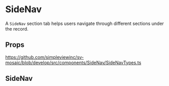 
<Meta title='Components/SideNav/Readme' />

# SideNav

A `SideNav` section tab helps users navigate through different sections under the record.

## Props

https://github.com/simpleviewinc/sv-mosaic/blob/develop/src/components/SideNav/SideNavTypes.ts

## SideNav

<Preview withSource='none'>
  <stories.Example />
</Preview>
